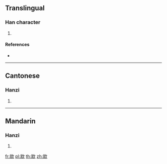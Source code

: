 {{character info/new}}
==Translingual==

===Han character===
{{Han char|rn=76|rad=欠|as=09|sn=13|four=27282|canj=UBNO|ids=⿰耑欠}}

# {{defn|Han|sort=欠09}}

====References====
* {{Han ref|kx=0570.010|dkj=16127|dj=0958.040|hdz=32145.100|uh=6B42|ud=27458|bh=DDF8|bd=56824}}

----

==Cantonese==

===Hanzi===
{{yue-hanzi|jyut=[[cyun4]], [[cyun2]]|y=chyun4, chyun2}}

# {{defn|lang=yue|sort=欠09}}

----

==Mandarin==

===Hanzi===
{{cmn-hanzi|pin=[[chuǎn]] ([[chuan3]]), [[chuán]] ([[chuan2]])|wg=ch'uan<sup>3</sup>, ch'uan<sup>2</sup>}}

# {{defn|lang=cmn|sort=欠09}}

[[fr:歂]]
[[pl:歂]]
[[th:歂]]
[[zh:歂]]